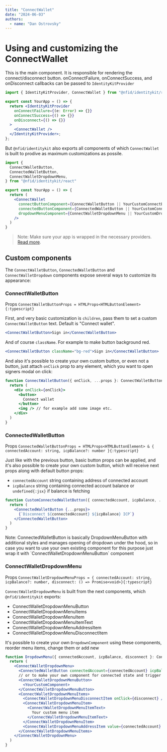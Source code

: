 ```yaml
---
title: "ConnectWallet"
date: "2024-06-03"
authors:
  - name: "Dan Ostrovsky"
---
```



# Using and customizing the ConnectWallet

This is the main component. It is responsible for rendering the connect/disconnect button.
onConnectFailure, onConnectSuccess, and onDisconnect callbacks can be passed to
`IdentityKitProvider`

```jsx
import { IdentityKitProvider, ConnectWallet } from "@nfid/identitykit/react"

export const YourApp = () => {
  return <IdentityKitProvider
    onConnectFailure={(e: Error) => {}}
    onConnectSuccess={() => {}}
    onDisconnect={() => {}}
  >
    <ConnectWallet />
  </IdentityKitProvider>;
};
```

But `@nfid/identitykit` also exports all components of which `ConnectWallet` is built to prodive as
maximum customizations as possile.

```jsx
import {
  ConnectWalletButton,
  ConnectedWalletButton,
  ConnectWalletDropdownMenu,
} from "@nfid/identitykit/react"

export const YourApp = () => {
  return (
    <ConnectWallet
      connectButtonComponent={ConnectWalletButton || YourCustomConnectButtonComponent}
      connectedButtonComponent={ConnectedWalletButton || YourCustomConnectedButtonComponent}
      dropdownMenuComponent={ConnectWalletDropdownMenu || YourCustomDropdownMenuComponent}
    />
  )
}
```

> Note: Make sure your app is wrapped in the necessary providers.
> [Read more](installation#wrap-provider).

## Custom components

The `ConnectWalletButton`, `ConnectedWalletButton` and `ConnectWalletDropdown` components expose
several ways to customize its appearance:

### ConnectWalletButton

Props `ConnectWalletButtonProps = HTMLProps<HTMLButtonElement>{:typescript}`

First, and very basic customization is `children`, pass them to set a custom `ConnectWalletButton`
text. Default is "Connect wallet".

```jsx
<ConnectWalletButton>Sign in</ConnectWalletButton>
```

And of course `className`. For example to make button background red.

```jsx
<ConnectWalletButton className="bg-red">Sign in</ConnectWalletButton>
```

And also it's possible to create your own custom button, or even not a button, just attach `onClick`
prop to any element, which you want to open signers modal on click:

```jsx
function ConnectWalletButton({ onClick, ...props }: ConnectWalletButtonProps) {
  return (
    <div onClick={onClick}>
      <button>
        Connect wallet
      </button>
      <img /> // for example add some image etc.
    </div>
  )
}
```

### ConnectedWalletButton

Props
`ConnectedWalletButtonProps = HTMLProps<HTMLButtonElement> & { connectedAccount: string, icpBalance?: number }{:typescript}`

Just like with the previous button, basic button props can be applied, and it's also possible to
create your own custom button, which will receive next props along with default button props:

- `connectedAccount` string containing address of connected account
- `icpBalance` string containing connected account balance or `undefined{:jsx}` if balance is
  fetching

```jsx
function CustomConnectedWalletButton({ connectedAccount, icpBalance, ...props }: ConnectedWalletButtonProps) {
  return (
    <ConnectedWalletButton {...props}>
      {`Disconnect ${connectedAccount} ${icpBalance} ICP`}
    </ConnectedWalletButton>
  )
}
```

<Callout type="info" emoji="ℹ️">
  Note: ConnectedWalletButton is basically DropdownMenuButton with additional styles and manages
  opening of dropdown under the hood, so in case you want to use your own existing component for
  this purpose just wrap it with `ConnectWalletDropdownMenuButton` component
</Callout>

### ConnectWalletDropdownMenu

Props
`ConnectWalletDropdownMenuProps = { connectedAccount: string, icpBalance?: number, disconnect: () => Promise<void>}{:typescript}`

`ConnectWalletDropdownMenu` is built from the next components, which `@nfid/identitykit` exports:

- ConnectWalletDropdownMenuButton
- ConnectWalletDropdownMenuItems
- ConnectWalletDropdownMenuItem
- ConnectWalletDropdownMenuItemText
- ConnectWalletDropdownMenuAddressItem
- ConnectWalletDropdownMenuDisconnectItem

It's possible to create your own `DropdownComponent` using these components, reorder menu items,
change them or add new

```jsx
function DropdownMenu({ connectedAccount, icpBalance, disconnect }: ConnectWalletDropdownMenuProps) {
  return (
    <ConnectWalletDropdownMenu>
      <ConnectedWalletButton connectedAccount={connectedAccount} icpBalance={icpBalance} />
      // or to make your own component for connected state and trigger dropdown on click
      <ConnectWalletDropdownMenuButton>
        <YourCustomComponent>
      </ConnectWalletDropdownMenuButton>
      <ConnectWalletDropdownMenuItems>
        <ConnectWalletDropdownMenuDisconnectItem onClick={disconnect} />
        <ConnectWalletDropdownMenuItem>
          <ConnectWalletDropdownMenuItemText>
            Your custom menu item
          </ConnectWalletDropdownMenuItemText>
        </ConnectWalletDropdownMenuItem>
        <ConnectWalletDropdownMenuAddressItem value={connectedAccount} />
      </ConnectWalletDropdownMenuItems>
    </ConnectWalletDropdownMenu>
  )
}
```
